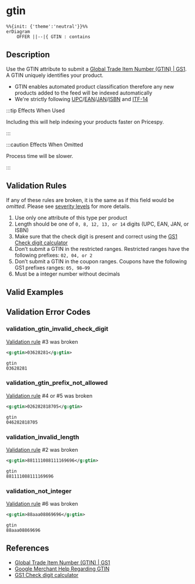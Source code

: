 
# gtin

<OptionalField />

```mermaid
%%{init: {'theme':'neutral'}}%%
erDiagram
    OFFER ||--|{ GTIN : contains
```


## Description

Use the GTIN attribute to submit a [Global Trade Item Number (GTIN) | GS1](https://www.gs1.org/standards/id-keys/gtin). A GTIN uniquely identifies your product.

- GTIN enables automated product classification therefore any new products added to the feed will be indexed automatically
- We're strictly following [UPC](https://en.wikipedia.org/wiki/Universal_Product_Code#Composition)/[EAN](https://en.wikipedia.org/wiki/International_Article_Number#Composition)/[JAN](https://en.wikipedia.org/wiki/International_Article_Number#jan)/[ISBN](https://en.wikipedia.org/wiki/International_Standard_Book_Number) and [ITF-14](https://en.wikipedia.org/wiki/ITF-14)
  
:::tip Effects When Used

Including this will help indexing your products faster on Pricespy.

:::

:::caution Effects When Omitted

Process time will be slower.

:::

## Validation Rules

If any of these rules are broken, it is the same as if this field would be *omitted*. Please see [severity levels](../appendix/severity-levels) for more details.

1. Use only one attribute of this type per product
1. Length should be one of `0, 8, 12, 13, or 14` digits (UPC, EAN, JAN, or ISBN)
1. Make sure that the check digit is present and correct using the [GS1 Check digit calculator](https://www.gs1.org/check*digit*calculator)
1. Don’t submit a GTIN in the restricted ranges. Restricted ranges have the following prefixes: `02, 04, or 2`
1. Don’t submit a GTIN in the coupon ranges. Coupons have the following GS1 prefixes ranges: `05, 98–99`
1. Must be a integer number without decimals

## Valid Examples

<ValidExamples/>


## Validation Error Codes

### validation_gtin_invalid_check_digit

[Validation rule](#validation-rules) #3 was broken


<Tabs>
  <TabItem value="xml" label="Example: Invalid XML value" default>

```xml
<g:gtin>03628281</g:gtin>          
```


 </TabItem>
  <TabItem value="csv" label="Example: Invalid CSV value">

```csv
gtin
03628281          
```

  </TabItem>
</Tabs>

### validation_gtin_prefix_not_allowed

[Validation rule](#validation-rules) #4 or #5 was broken

<Tabs>
  <TabItem value="xml" label="Example: Invalid XML value" default>

```xml
<g:gtin>026282818705</g:gtin>      
```


 </TabItem>
  <TabItem value="csv" label="Example: Invalid CSV value">

```csv
gtin
046282818705      
```

  </TabItem>
</Tabs>

### validation_invalid_length


[Validation rule](#validation-rules) #2 was broken

<Tabs>
  <TabItem value="xml" label="Example: Invalid XML value" default>

```xml
<g:gtin>881111088111169696</g:gtin>   
```


 </TabItem>
  <TabItem value="csv" label="Example: Invalid CSV value">

```csv
gtin
881111088111169696
```

  </TabItem>
</Tabs>

### validation_not_integer



[Validation rule](#validation-rules) #6 was broken

<Tabs>
  <TabItem value="xml" label="Example: Invalid XML value" default>

```xml
<g:gtin>88aaa08869696</g:gtin>        
```


 </TabItem>
  <TabItem value="csv" label="Example: Invalid CSV value">

```csv
gtin
88aaa08869696
```

  </TabItem>
</Tabs>



## References

- [Global Trade Item Number (GTIN) | GS1](https://www.gs1.org/standards/id-keys/gtin)
- [Google Merchant Help Regarding GTIN](https://support.google.com/merchants/answer/6324461)
- [GS1 Check digit calculator](https://www.gs1.org/check*digit*calculator)
